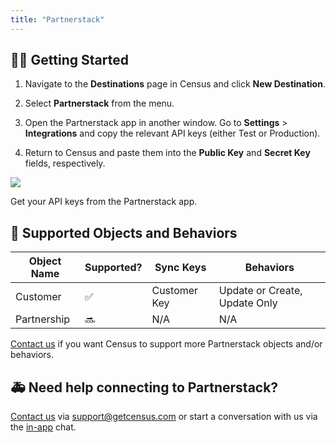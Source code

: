 ```yaml
---
title: "Partnerstack"
---
```


## 🏃‍♀️ Getting Started

1. Navigate to the **Destinations** page in Census and click **New Destination**.

2. Select **Partnerstack** from the menu.

3. Open the Partnerstack app in another window. Go to **Settings** \> **Integrations** and copy the relevant API keys (either Test or Production).

4. Return to Census and paste them into the **Public Key** and **Secret Key** fields, respectively.

![](/images/destinations/partnerstack.png)

Get your API keys from the Partnerstack app.

## 🔀 Supported Objects and Behaviors

| **Object Name** | **Supported?** | **Sync Keys** | **Behaviors**                 |
| --------------- | -------------- | ------------- | ----------------------------- |
| Customer        | ✅              | Customer Key  | Update or Create, Update Only |
| Partnership     | 🔜             | N/A           | N/A                           |

[Contact us](mailto:support@getcensus.com) if you want Census to support more Partnerstack objects and/or behaviors.

## 🚑 Need help connecting to Partnerstack?

[Contact us](mailto:support@getcensus.com) via support@getcensus.com or start a conversation with us via the [in-app](https://app.getcensus.com) chat.